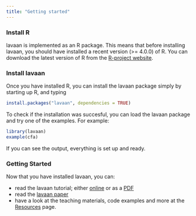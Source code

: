 ```yaml
---
title: "Getting started"
---
```


### **Install R**

lavaan is implemented as an R package. This means that before installing lavaan, you should have installed a recent version (\>= 4.0.0) of R. You can download the latest version of R from the [R-project website](https://www.r-project.org).

### **Install lavaan**

Once you have installed R, you can install the lavaan package simply by starting up R, and typing

```r
install.packages("lavaan", dependencies = TRUE)
```

To check if the installation was succesful, you can load the lavaan package and try one of the examples. For example:

```r
library(lavaan)
example(cfa)
```

If you can see the output, everything is set up and ready.

### **Getting Started**

Now that you have installed lavaan, you can:

-   read the lavaan tutorial; either [online](/tutorial.html) or as a [PDF](/tutorial.pdf)
-   read the [lavaan paper](https://www.jstatsoft.org/v48/i02/)
-   have a look at the teaching materials, code examples and more at the [Resources](/resources.html) page.
